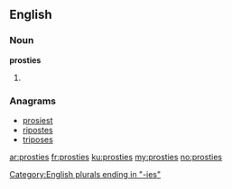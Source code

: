 ==English==

===Noun===
'''prosties'''

# {{plural of|prosty}}

===Anagrams===
* [[prosiest#English|prosiest]]
* [[ripostes#English|ripostes]]
* [[triposes#English|triposes]]

[[Category:English plurals ending in "-ies"]]

[[ar:prosties]]
[[fr:prosties]]
[[ku:prosties]]
[[my:prosties]]
[[no:prosties]]